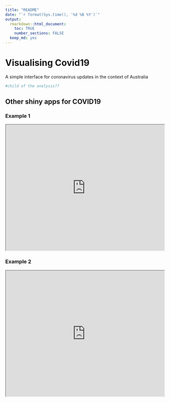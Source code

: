 ```yaml
---
title: "README"
date: "`r format(Sys.time(), '%d %B %Y')`"
output:
  rmarkdown::html_document:
    toc: TRUE
    number_sections: FALSE
  keep_md: yes
---
```


# Visualising Covid19

A simple interface for coronavirus updates in the context of Australia

```r
#child of the analysis??
```

## Other shiny apps for COVID19

### Example 1

<iframe src="https://shiny.john-coene.com/coronavirus/" width="100%" height="400px"></iframe>

### Example 2

<iframe src="http://www.bcloud.org/e/" width="100%" height="400px"></iframe>

